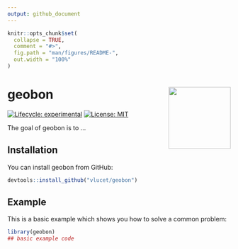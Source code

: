 ```yaml
---
output: github_document
---
```


<!-- README.md is generated from README.Rmd. Please edit that file -->

```r
knitr::opts_chunk$set(
  collapse = TRUE,
  comment = "#>",
  fig.path = "man/figures/README-",
  out.width = "100%"
)
```

# geobon <img src="inst/images/sticker.png" align="right" width=140/>

<!-- badges: start -->
[![Lifecycle: experimental](https://img.shields.io/badge/lifecycle-experimental-orange.svg)](https://www.tidyverse.org/lifecycle/#experimental)
[![License: MIT](https://img.shields.io/badge/License-MIT-yellow.svg)]((https://opensource.org/licenses/MIT))
<!-- badges: end -->

The goal of geobon is to ...

## Installation

You can install geobon from GitHub:

``` r
devtools::install_github("vlucet/geobon")
```

## Example

This is a basic example which shows you how to solve a common problem:

```r
library(geobon)
## basic example code
```
